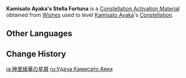 {{Item Infobox
|id           = 001102
|image        = Item Stella Fortuna (5 Star).png
|type         = Constellation Activation Materials
|group        = Stella Fortuna
|quality      = 5
|description  = [[Kamisato Ayaka]]'s Constellation Activation Material
|source1      = [[Wishes]]
}}
'''Kamisato Ayaka's Stella Fortuna''' is a [[Constellation Activation Material]] obtained from [[Wishes]] used to level [[Kamisato Ayaka]]'s [[Constellation]].

==Other Languages==
{{Other Languages
|en      = Kamisato Ayaka's Stella Fortuna
|zhs     = 神里绫华的命星
|zhs_rm  = Shénlǐ Línghuá de Mìngxīng
|zht     = 神里綾華的命星
|zht_rm  = Shénlǐ Línghuá de Mìngxīng
|zh_tl   = Kamisato Ayaka's {{Lex|Stella Fortuna|zh}}
|ja      = {{Rubi|神|かみ|里|さと|綾|あや|華|か}}の星屑
|ja_rm   = Kamisato Ayaka no Hoshikuzu
|ja_tl   = Kamisato Ayaka's {{Lex|Stella Fortuna|ja}}
|ko      = 카미사토 아야카의 운명의 별
|ko_rm   = Kamisato Ayaka-ui Unmyeong-ui Byeol
|ko_tl   = Kamisato Ayaka's {{Lex|Stella Fortuna|ko}}
|es      = Stella Fortuna de Kamisato Ayaka
|es_tl   = Kamisato Ayaka's Stella Fortuna
|fr      = Stella Fortuna de Kamisato Ayaka
|fr_tl   = Kamisato Ayaka's Stella Fortuna
|ru      = <!--Удача Аяка-->
|ru_tl   = <!--Kamisato Ayaka's {{Lex|Stella Fortuna|ru}}-->
|th      = ดวงดาวแห่งชีวิตของ Kamisato Ayaka
|th_rm   = Duangdao haeng Chiwit khong Kamisato Ayaka
|th_tl   = Kamisato Ayaka's {{Lex|Stella Fortuna|th}}
|vi      = Chòm Sao Của Kamisato Ayaka
|vi_tl   = Kamisato Ayaka's {{Lex|Stella Fortuna|vi}}
|de      = Stella Fortuna von Kamisato Ayaka
|de_tl   = Kamisato Ayaka's Stella Fortuna
|id      = Kamisato Ayaka's Stella Fortuna
|pt      = <!--Constelação de Kamisato Ayaka/Stella Fortuna de Kamisato Ayaka-->
|pt_tl   = <!--Kamisato Ayaka's Stella Fortuna-->
|tr      = <!--Kamisato Ayaka' Yaşam Yıldızı-->
|tr_tl   = <!--Kamisato Ayaka's Stella Fortuna-->
|it      = Stella Fortuna di Kamisato Ayaka
|it_tl   = Kamisato Ayaka's Stella Fortuna
}}

==Change History==
{{Change History|2.0}}

[[ja:神里綾華の星屑]]
[[ru:Удача Камисато Аяки]]